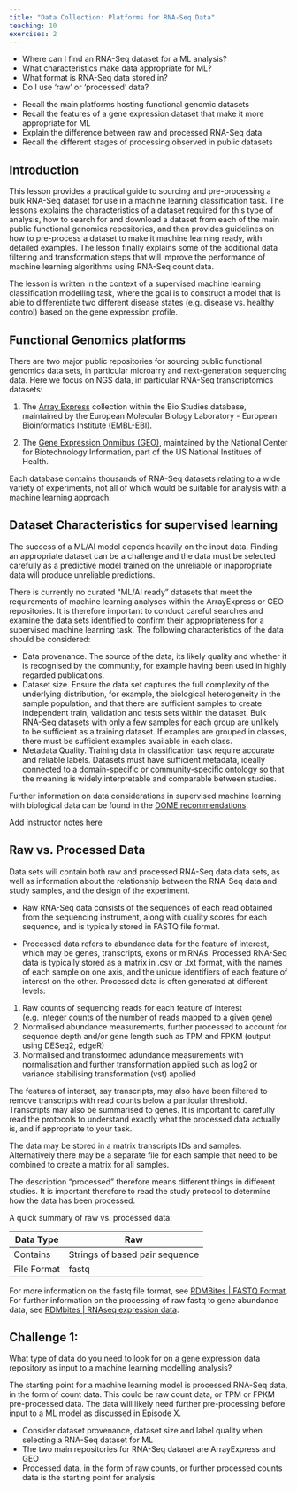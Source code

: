 ```yaml
---
title: "Data Collection: Platforms for RNA-Seq Data"
teaching: 10
exercises: 2
---
```


:::::::::::::::::::::::::::::::::::::: questions 

- Where can I find an RNA-Seq dataset for a ML analysis?
- What characteristics make data appropriate for ML?
- What format is RNA-Seq data stored in?
- Do I use 'raw' or 'processed' data?

::::::::::::::::::::::::::::::::::::::::::::::::

::::::::::::::::::::::::::::::::::::: objectives

- Recall the main platforms hosting functional genomic datasets
- Recall the features of a gene expression dataset that make it more appropriate for ML
- Explain the difference between raw and processed RNA-Seq data
- Recall the different stages of processing observed in public datasets

::::::::::::::::::::::::::::::::::::::::::::::::

## Introduction

This lesson provides a practical guide to sourcing and pre-processing a bulk RNA-Seq dataset for use in a machine learning classification task. The lessons explains the characteristics of a dataset required for this type of analysis, how to search for and download a dataset from each of the main public functional genomics repositories, and then provides guidelines on how to pre-process a dataset to make it machine learning ready, with detailed examples. The lesson finally explains some of the additional data filtering and transformation steps that will improve the performance of machine learning algorithms using RNA-Seq count data.

The lesson is written in the context of a supervised machine learning classification modelling task, where the goal is to construct a model that is able to differentiate two different disease states (e.g. disease vs. healthy control) based on the gene expression profile.


## Functional Genomics platforms

There are two major public repositories for sourcing public functional genomics data sets, in particular microarry and next-generation sequencing data. Here we focus on NGS data, in particular RNA-Seq transcriptomics datasets:

1. The [Array Express](https://www.ebi.ac.uk/biostudies/arrayexpress/studies) collection within the Bio Studies database, maintained by the European Molecular Biology Laboratory - European Bioinformatics Institute (EMBL-EBI).  

2. The [Gene Expression Onmibus (GEO)](https://www.ncbi.nlm.nih.gov/geo/), maintained by the National Center for Biotechnology Information, part of the US National Institues of Health. 

Each database contains thousands of RNA-Seq datasets relating to a wide variety of experiments, not all of which would be suitable for analysis with a machine learning approach.


## Dataset Characteristics for supervised learning

The success of a ML/AI model depends heavily on the input data. Finding an appropriate dataset can be a challenge and the data must be selected carefully as a predictive model trained on the unreliable or inappropriate data will produce unreliable predictions.

There is currently no curated "ML/AI ready" datasets that meet the requirements of machine learning analyses within the ArrayExpress or GEO repositories. It is therefore important to conduct careful searches and examine the data sets identified to confirm their appropriateness for a supervised machine learning task. The following characteristics of the data should be considered:

* Data provenance. The source of the data, its likely quality and whether it is recognised by the community, for example having been used in highly regarded publications.
* Dataset size. Ensure the data set captures the full complexity of the underlying distribution, for example, the biological heterogeneity in the sample population, and that there are sufficient samples to create independent train, validation and tests sets within the dataset. Bulk RNA-Seq datasets with only a few samples for each group are unlikely to be sufficient as a training dataset. If examples are grouped in classes, there must be sufficient examples available in each class.
* Metadata Quality. Training data in classification task require accurate and reliable labels. Datasets must have sufficient metadata, ideally connected to a domain-specific or community-specific ontology so that the meaning is widely interpretable and comparable between studies.

Further information on data considerations in supervised machine learning with biological data can be found in the [DOME recommendations](https://www.nature.com/articles/s41592-021-01205-4).

:::::::::::::::::::::::::::::::::::::::::::::::::::::::::::::::::::: instructor

Add instructor notes here

::::::::::::::::::::::::::::::::::::::::::::::::::::::::::::::::::::::::::::::::


## Raw vs. Processed Data

Data sets will contain both raw and processed RNA-Seq data data sets, as well as information about the relationship between the RNA-Seq data and study samples, and the design of the experiment.

* Raw RNA-Seq data consists of the sequences of each read obtained from the sequencing instrument, along with quality scores for each sequence, and is typically stored in FASTQ file format.

* Processed data refers to abundance data for the feature of interest, which may be genes, transcripts, exons or miRNAs. Processed RNA-Seq data is typically stored as a matrix in .csv or .txt format, with the names of each sample on one axis, and the unique identifiers of each feature of interest on the other. Processed data is often generated at different levels:

1. Raw counts of sequencing reads for each feature of interest (e.g. integer counts of the number of reads mapped to a given gene)
2. Normalised abundance measurements, further processed to account for sequence depth and/or gene length such as TPM and FPKM (output using DESeq2, edgeR)
3. Normalised and transformed adundance measurements with normalisation and further transformation applied such as log2 or variance stabilising transformation (vst) applied

The features of interset, say transcripts, may also have been filtered to remove transcripts with read counts below a particular threshold. Transcripts may also be summarised to genes. It is important to carefully read the protocols to understand exactly what the processed data actually is, and if appropriate to your task.

The data may be stored in a matrix transcripts IDs and samples. Alternatively there may be a separate file for each sample that need to be combined to create a matrix for all samples.

The description "processed" therefore means different things in different studies. It is important therefore to read the study protocol to determine how the data has been processed.

A quick summary of raw vs. processed data:

Data Type     | Raw | Processed
------------- | -------------
Contains  |  Strings of based pair sequence | Abundance value by gene (integer, float)
File Format  | fastq | .csv, .txt, .tsv
                

For more information on the fastq file format, see [RDMBites | FASTQ Format](https://www.youtube.com/watch?v=tO2H3zuBouw). For further information on the processing of raw fastq to gene abundance data, see [RDMbites | RNAseq expression data](https://www.youtube.com/watch?v=3Pe9xcGF_Wo).

::::::::::::::::::::::::::::::::::::: challenge 

## Challenge 1:

What type of data do you need to look for on a gene expression data repository as input to a machine learning modelling analysis?

:::::::::::::::::::::::: solution 

The starting point for a machine learning model is processed RNA-Seq data, in the form of count data. This could be raw count data, or TPM or FPKM pre-processed data. The data will likely need further pre-processing before input to a ML model as discussed in Episode X.

:::::::::::::::::::::::::::::::::

::::::::::::::::::::::::::::::::::::::::::::::::


::::::::::::::::::::::::::::::::::::: keypoints 

- Consider dataset provenance, dataset size and label quality when selecting a RNA-Seq dataset for ML
- The two main repositories for RNA-Seq dataset are ArrayExpress and GEO
- Processed data, in the form of raw counts, or further processed counts data is the starting point for analysis

::::::::::::::::::::::::::::::::::::::::::::::::

